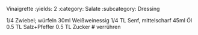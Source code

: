 Vinaigrette
:yields: 2
:category: Salate
:subcategory: Dressing

1/4 Zwiebel; würfeln
30ml Weißweinessig
1/4 TL Senf, mittelscharf
45ml Öl
0.5 TL Salz+Pfeffer
0.5 TL Zucker
# verrühren